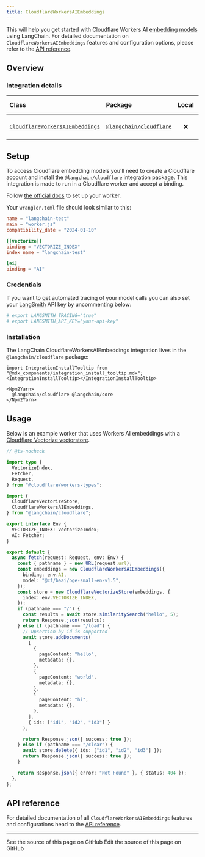 ```yaml
---
title: CloudflareWorkersAIEmbeddings
---
```


This will help you get started with Cloudflare Workers AI [embedding models](/oss/javascript/integrations/text_embedding) using LangChain. For detailed documentation on `CloudflareWorkersAIEmbeddings` features and configuration options, please refer to the [API reference](https://api.js.langchain.com/classes/langchain_cloudflare.CloudflareWorkersAIEmbeddings.html).

## Overview

### Integration details

| Class | Package | Local | Py support | Downloads | Version |
| :--- | :--- | :---: | :---: |  :---: | :---: |
| [`CloudflareWorkersAIEmbeddings`](https://api.js.langchain.com/classes/langchain_cloudflare.CloudflareWorkersAIEmbeddings.html) | [`@langchain/cloudflare`](https://npmjs.com/@langchain/cloudflare) | ❌ | ❌ | ![NPM - Downloads](https://img.shields.io/npm/dm/@langchain/cloudflare?style=flat-square&label=%20&) | ![NPM - Version](https://img.shields.io/npm/v/@langchain/cloudflare?style=flat-square&label=%20&) |

## Setup

To access Cloudflare embedding models you'll need to create a Cloudflare account and install the `@langchain/cloudflare` integration package. This integration is made to run in a Cloudflare worker and accept a binding.

Follow [the official docs](https://developers.cloudflare.com/workers-ai/get-started/workers-wrangler/) to set up your worker.

Your `wrangler.toml` file should look similar to this:

```toml
name = "langchain-test"
main = "worker.js"
compatibility_date = "2024-01-10"

[[vectorize]]
binding = "VECTORIZE_INDEX"
index_name = "langchain-test"

[ai]
binding = "AI"
```

### Credentials

If you want to get automated tracing of your model calls you can also set your [LangSmith](https://docs.smith.langchain.com/) API key by uncommenting below:

```bash
# export LANGSMITH_TRACING="true"
# export LANGSMITH_API_KEY="your-api-key"
```

### Installation

The LangChain CloudflareWorkersAIEmbeddings integration lives in the `@langchain/cloudflare` package:

```{=mdx}
import IntegrationInstallTooltip from "@mdx_components/integration_install_tooltip.mdx";
<IntegrationInstallTooltip></IntegrationInstallTooltip>

<Npm2Yarn>
  @langchain/cloudflare @langchain/core
</Npm2Yarn>
```

## Usage

Below is an example worker that uses Workers AI embeddings with a [Cloudflare Vectorize vectorstore](/oss/javascript/integrations/vectorstores/cloudflare_vectorize/).

```typescript
// @ts-nocheck

import type {
  VectorizeIndex,
  Fetcher,
  Request,
} from "@cloudflare/workers-types";

import {
  CloudflareVectorizeStore,
  CloudflareWorkersAIEmbeddings,
} from "@langchain/cloudflare";

export interface Env {
  VECTORIZE_INDEX: VectorizeIndex;
  AI: Fetcher;
}

export default {
  async fetch(request: Request, env: Env) {
    const { pathname } = new URL(request.url);
    const embeddings = new CloudflareWorkersAIEmbeddings({
      binding: env.AI,
      model: "@cf/baai/bge-small-en-v1.5",
    });
    const store = new CloudflareVectorizeStore(embeddings, {
      index: env.VECTORIZE_INDEX,
    });
    if (pathname === "/") {
      const results = await store.similaritySearch("hello", 5);
      return Response.json(results);
    } else if (pathname === "/load") {
      // Upsertion by id is supported
      await store.addDocuments(
        [
          {
            pageContent: "hello",
            metadata: {},
          },
          {
            pageContent: "world",
            metadata: {},
          },
          {
            pageContent: "hi",
            metadata: {},
          },
        ],
        { ids: ["id1", "id2", "id3"] }
      );

      return Response.json({ success: true });
    } else if (pathname === "/clear") {
      await store.delete({ ids: ["id1", "id2", "id3"] });
      return Response.json({ success: true });
    }

    return Response.json({ error: "Not Found" }, { status: 404 });
  },
};
```

## API reference

For detailed documentation of all `CloudflareWorkersAIEmbeddings` features and configurations head to the [API reference](https://api.js.langchain.com/classes/langchain_cloudflare.CloudflareWorkersAIEmbeddings.html).

---

<CardGroup cols={2}>
  <Card title="View Source" icon="eye" href="https://github.com/langchain-ai/docs/blob/main/src/oss/javascript/integrations/text_embedding/cloudflare_ai.mdx">
    See the source of this page on GitHub
  </Card>
  <Card title="Edit Source" icon="pen-to-square" href="https://github.com/langchain-ai/docs/edit/main/src/oss/javascript/integrations/text_embedding/cloudflare_ai.mdx">
    Edit the source of this page on GitHub
  </Card>
</CardGroup>

